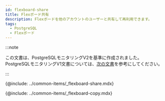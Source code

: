 ```yaml
---
id: flexboard-share
title: Flexボード共有
description: Flexボードを他のアカウントのユーザーと共有して再利用できます。
tags:
  - PostgreSQL
  - Flexボード
---
```


:::note

この文書は、PostgreSQLモニタリングV2を基準に作成されました。PostgreSQLモニタリングV1文書については、[次の文書](../postgresql-v1/flexboard-share)を参考にしてください。

:::

{@include: ../common-items/_flexboard-share.mdx}  

{@include: ../common-items/_flexboard-copy.mdx}  
